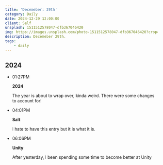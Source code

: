 ```yaml
---
title: 'Decemeber: 29th'
category: Daily
date: 2024-12-29 12:00:00
client: Self
unsplash: 1511512578047-dfb367046420
img: https://images.unsplash.com/photo-1511512578047-dfb367046420?crop=entropy&cs=srgb&fm=jpg&ixid=MnwzNjM5Nzd8MHwxfHJhbmRvbXx8fHx8fHx8fDE2ODE3NDg2ODY&ixlib=rb-4.0.3&q=85
description: Decemeber 29th.
tags:
    - daily
---
```



## 2024

-   01:27PM

    **2024**

    The year is about to wrap over, kinda weird.
    There were some changes to account for! 

-   04:01PM

    **Salt**

    I hate to have this entry but it is what it is.

-   06:06PM

    **Unity**

    After yesterday, I been spending some time to become better at Unity